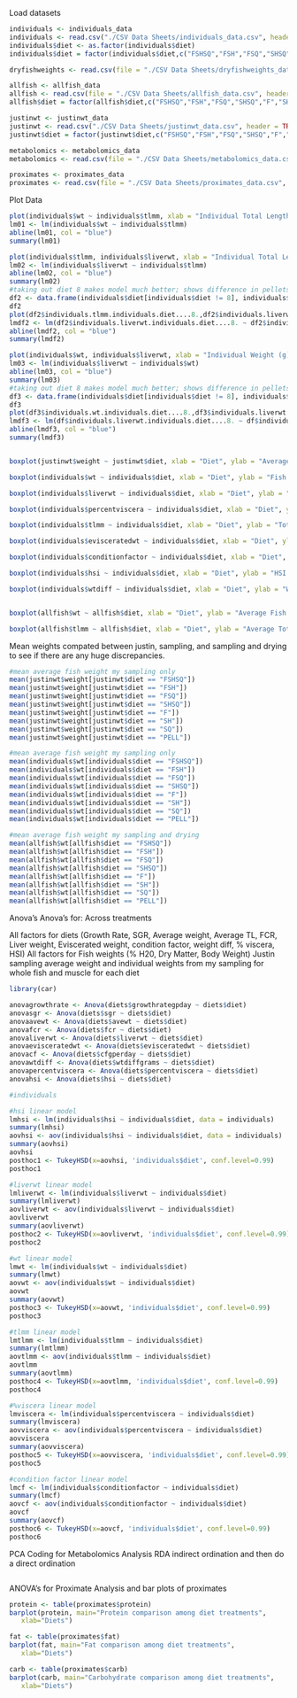 Load datasets
```r
individuals <- individuals_data
individuals <- read.csv("./CSV Data Sheets/individuals_data.csv", header = TRUE)
individuals$diet <- as.factor(individuals$diet)
individuals$diet = factor(individuals$diet,c("FSHSQ","FSH","FSQ","SHSQ","F","SH","SQ","PELL"))

dryfishweights <- read.csv(file = "./CSV Data Sheets/dryfishweights_data.csv", header = TRUE)

allfish <- allfish_data
allfish <- read.csv(file = "./CSV Data Sheets/allfish_data.csv", header = TRUE)
allfish$diet = factor(allfish$diet,c("FSHSQ","FSH","FSQ","SHSQ","F","SH","SQ","PELL"))

justinwt <- justinwt_data
justinwt <- read.csv("./CSV Data Sheets/justinwt_data.csv", header = TRUE)
justinwt$diet = factor(justinwt$diet,c("FSHSQ","FSH","FSQ","SHSQ","F","SH","SQ","PELL"))

metabolomics <- metabolomics_data
metabolomics <- read.csv(file = "./CSV Data Sheets/metabolomics_data.csv", header = TRUE)

proximates <- proximates_data
proximates <- read.csv(file = "./CSV Data Sheets/proximates_data.csv", header = TRUE)

```


Plot Data
```r
plot(individuals$wt ~ individuals$tlmm, xlab = "Individual Total Length (mm)", ylab = "Individual Weight (g)", main = "Individual Weight vs Length Relationship")
lm01 <- lm(individuals$wt ~ individuals$tlmm)
abline(lm01, col = "blue")
summary(lm01)

plot(individuals$tlmm, individuals$liverwt, xlab = "Individual Total Length (mm)", ylab = "Individual Liver Weight (g)", main = "Individual Total Length vs Liver Weight HSI Relationship")
lm02 <- lm(individuals$liverwt ~ individuals$tlmm)
abline(lm02, col = "blue")
summary(lm02)
#taking out diet 8 makes model much better; shows difference in pellets w/natural diets
df2 <- data.frame(individuals$diet[individuals$diet != 8], individuals$tlmm[individuals$diet != 8], individuals$liverwt[individuals$diet != 8])
df2
plot(df2$individuals.tlmm.individuals.diet....8.,df2$individuals.liverwt.individuals.diet....8.)
lmdf2 <- lm(df2$individuals.liverwt.individuals.diet....8. ~ df2$individuals.tlmm.individuals.diet....8.)
abline(lmdf2, col = "blue")
summary(lmdf2)

plot(individuals$wt, individuals$liverwt, xlab = "Individual Weight (g)", ylab = "Individual Liver Weight (g)", main = "Individual Weight vs Liver Weight Relationship")
lm03 <- lm(individuals$liverwt ~ individuals$wt)
abline(lm03, col = "blue")
summary(lm03)
#taking out diet 8 makes model much better; shows difference in pellets w/natural diets
df3 <- data.frame(individuals$diet[individuals$diet != 8], individuals$wt[individuals$diet != 8], individuals$liverwt[individuals$diet != 8])
df3
plot(df3$individuals.wt.individuals.diet....8.,df3$individuals.liverwt.individuals.diet....8.)
lmdf3 <- lm(df$individuals.liverwt.individuals.diet....8. ~ df$individuals.wt.individuals.diet....8.)
abline(lmdf3, col = "blue")
summary(lmdf3)


boxplot(justinwt$weight ~ justinwt$diet, xlab = "Diet", ylab = "Average Fish Weight (g)", main = "Average Fish Weight Across Diets", ylim = c(0,200))

boxplot(individuals$wt ~ individuals$diet, xlab = "Diet", ylab = "Fish Weight (g)", main = "Average Fish Weight Across Diets", ylim = c(0,200))

boxplot(individuals$liverwt ~ individuals$diet, xlab = "Diet", ylab = "Liver Weight (g)", main = "Average Fish Liver Weight Across Diets")

boxplot(individuals$percentviscera ~ individuals$diet, xlab = "Diet", ylab = "Percent Viscera (%)", main = "Average Fish Percent Viscera Across Diets", ylim = c(0,16))

boxplot(individuals$tlmm ~ individuals$diet, xlab = "Diet", ylab = "Total Length (mm)", main = "Average Fish Total Length Across Diets")

boxplot(individuals$evisceratedwt ~ individuals$diet, xlab = "Diet", ylab = "Eviscerated Weight (g)", main = "Average Fish Eviscerated Weights Across Diets")

boxplot(individuals$conditionfactor ~ individuals$diet, xlab = "Diet", ylab = "Condition Factor (g/cm^3)", main = "Average Fish Condition Factor Across Diets")

boxplot(individuals$hsi ~ individuals$diet, xlab = "Diet", ylab = "HSI (g/mm)*100", main = "Average Fish Heposomatic Index Across Diets")

boxplot(individuals$wtdiff ~ individuals$diet, xlab = "Diet", ylab = "Weight Difference (g)", main = "Average Fish Total Weight - Eviscerated Weight Across Diets", ylim = c(0,20))


boxplot(allfish$wt ~ allfish$diet, xlab = "Diet", ylab = "Average Fish Weight (g)", main = "Average Fish Weight Across Diets", ylim = c(0,250))

boxplot(allfish$tlmm ~ allfish$diet, xlab = "Diet", ylab = "Average Total Length (mm)", main = "Average Fish Total Length Across Diets", ylim = c(0,300))

```



Mean weights compated between justin, sampling, and sampling and drying to see if there are any huge discrepancies.
```r
#mean average fish weight my sampling only
mean(justinwt$weight[justinwt$diet == "FSHSQ"])
mean(justinwt$weight[justinwt$diet == "FSH"])
mean(justinwt$weight[justinwt$diet == "FSQ"])
mean(justinwt$weight[justinwt$diet == "SHSQ"])
mean(justinwt$weight[justinwt$diet == "F"])
mean(justinwt$weight[justinwt$diet == "SH"])
mean(justinwt$weight[justinwt$diet == "SQ"])
mean(justinwt$weight[justinwt$diet == "PELL"])

#mean average fish weight my sampling only
mean(individuals$wt[individuals$diet == "FSHSQ"])
mean(individuals$wt[individuals$diet == "FSH"])
mean(individuals$wt[individuals$diet == "FSQ"])
mean(individuals$wt[individuals$diet == "SHSQ"])
mean(individuals$wt[individuals$diet == "F"])
mean(individuals$wt[individuals$diet == "SH"])
mean(individuals$wt[individuals$diet == "SQ"])
mean(individuals$wt[individuals$diet == "PELL"])

#mean average fish weight my sampling and drying
mean(allfish$wt[allfish$diet == "FSHSQ"])
mean(allfish$wt[allfish$diet == "FSH"])
mean(allfish$wt[allfish$diet == "FSQ"])
mean(allfish$wt[allfish$diet == "SHSQ"])
mean(allfish$wt[allfish$diet == "F"])
mean(allfish$wt[allfish$diet == "SH"])
mean(allfish$wt[allfish$diet == "SQ"])
mean(allfish$wt[allfish$diet == "PELL"])

```


Anova's
Anova's for: Across treatments

All factors for diets (Growth Rate, SGR, Average weight, Average TL, FCR, Liver weight, Eviscerated weight, condition factor, weight diff, % viscera, HSI)
All factors for Fish weights (% H20, Dry Matter, Body Weight)
Justin sampling average weight and individual weights from my sampling for whole fish and muscle for each diet

```r
library(car)

anovagrowthrate <- Anova(diets$growthrategpday ~ diets$diet)
anovasgr <- Anova(diets$sgr ~ diets$diet)
anovaavewt <- Anova(diets$avewt ~ diets$diet)
anovafcr <- Anova(diets$fcr ~ diets$diet)
anovaliverwt <- Anova(diets$liverwt ~ diets$diet)
anovaevisceratedwt <- Anova(diets$evisceratedwt ~ diets$diet)
anovacf <- Anova(diets$cfgperday ~ diets$diet)
anovawtdiff <- Anova(diets$wtdiffgrams ~ diets$diet)
anovapercentviscera <- Anova(diets$percentviscera ~ diets$diet)
anovahsi <- Anova(diets$hsi ~ diets$diet)

#individuals

#hsi linear model
lmhsi <- lm(individuals$hsi ~ individuals$diet, data = individuals)
summary(lmhsi)
aovhsi <- aov(individuals$hsi ~ individuals$diet, data = individuals)
summary(aovhsi)
aovhsi
posthoc1 <- TukeyHSD(x=aovhsi, 'individuals$diet', conf.level=0.99)
posthoc1

#liverwt linear model
lmliverwt <- lm(individuals$liverwt ~ individuals$diet)
summary(lmliverwt)
aovliverwt <- aov(individuals$liverwt ~ individuals$diet)
aovliverwt
summary(aovliverwt)
posthoc2 <- TukeyHSD(x=aovliverwt, 'individuals$diet', conf.level=0.99)
posthoc2

#wt linear model
lmwt <- lm(individuals$wt ~ individuals$diet)
summary(lmwt)
aovwt <- aov(individuals$wt ~ individuals$diet)
aovwt
summary(aovwt)
posthoc3 <- TukeyHSD(x=aovwt, 'individuals$diet', conf.level=0.99)
posthoc3

#tlmm linear model
lmtlmm <- lm(individuals$tlmm ~ individuals$diet)
summary(lmtlmm)
aovtlmm <- aov(individuals$tlmm ~ individuals$diet)
aovtlmm
summary(aovtlmm)
posthoc4 <- TukeyHSD(x=aovtlmm, 'individuals$diet', conf.level=0.99)
posthoc4

#%viscera linear model
lmviscera <- lm(individuals$percentviscera ~ individuals$diet)
summary(lmviscera)
aovviscera <- aov(individuals$percentviscera ~ individuals$diet)
aovviscera
summary(aovviscera)
posthoc5 <- TukeyHSD(x=aovviscera, 'individuals$diet', conf.level=0.99)
posthoc5

#condition factor linear model
lmcf <- lm(individuals$conditionfactor ~ individuals$diet)
summary(lmcf)
aovcf <- aov(individuals$conditionfactor ~ individuals$diet)
aovcf
summary(aovcf)
posthoc6 <- TukeyHSD(x=aovcf, 'individuals$diet', conf.level=0.99)
posthoc6
```


PCA Coding for Metabolomics Analysis
RDA indirect ordination and then do a direct ordination
```r

```


ANOVA's for Proximate Analysis and bar plots of proximates
```r
protein <- table(proximates$protein)
barplot(protein, main="Protein comparison among diet treatments", 
   xlab="Diets")

fat <- table(proximates$fat)
barplot(fat, main="Fat comparison among diet treatments", 
   xlab="Diets")

carb <- table(proximates$carb)
barplot(carb, main="Carbohydrate comparison among diet treatments", 
   xlab="Diets")


```


















